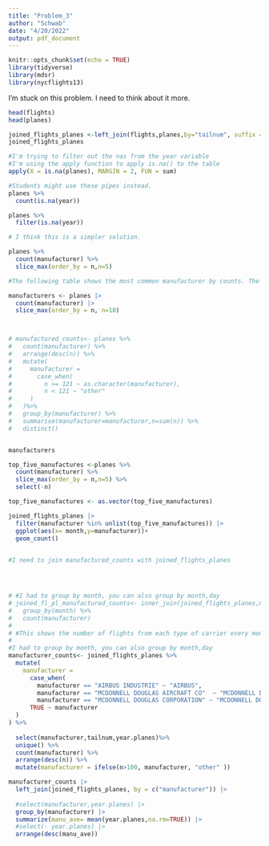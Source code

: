 ```yaml
---
title: "Problem_3"
author: "Schwab"
date: "4/20/2022"
output: pdf_document
---
```


```r
knitr::opts_chunk$set(echo = TRUE)
library(tidyverse)
library(mdsr)
library(nycflights13)

```

I'm stuck on this problem. I need to think about it more. 

```r
head(flights)
head(planes)

joined_flights_planes <-left_join(flights,planes,by="tailnum", suffix = c(".flights",".planes"))
joined_flights_planes
```

```r


#I'm trying to filter out the nas from the year variable
#I'm using the apply function to apply is.na() to the table
apply(X = is.na(planes), MARGIN = 2, FUN = sum)

#Students might use these pipes instead. 
planes %>%
  count(is.na(year))

planes %>%
  filter(is.na(year))

```

```r
# I think this is a simpler solution. 

planes %>%
  count(manufacturer) %>%
  slice_max(order_by = n,n=5)

#The following table shows the most common manufacturer by counts. The case_when() checks to see if the count is larger or smaller than 121 and renames the manufacturer variable appropriately. 

manufacturers <- planes |>
  count(manufacturer) |>
  slice_max(order_by = n, n=10)



# manufactured_counts<- planes %>%
#   count(manufacturer) %>%
#   arrange(desc(n)) %>%
#   mutate(
#     manufacturer = 
#       case_when(
#         n >= 121 ~ as.character(manufacturer),
#         n < 121 ~ "other" 
#     )
#   )%>%
#   group_by(manufacturer) %>%
#   summarise(manufacturer=manufacturer,n=sum(n)) %>%
#   distinct()


manufacturers


```

```r

top_five_manufactures <-planes %>%
  count(manufacturer) %>%
  slice_max(order_by = n,n=5) %>%
  select(-n)

top_five_manufactures <- as.vector(top_five_manufactures)

joined_flights_planes |>
  filter(manufacturer %in% unlist(top_five_manufactures)) |>
  ggplot(aes(x= month,y=manufacturer))+
  geom_count()
  

#I need to join manufactured_counts with joined_flights_planes 




# #I had to group by month, you can also group by month,day 
# joined_fl_pl_manufactured_counts<- inner_join(joined_flights_planes,manufactured_counts,by="manufacturer") %>%
#   group_by(month) %>%
#   count(manufacturer)
# 
# #This shows the number of flights from each type of carrier every month. I think this answers the question. 
# 
#I had to group by month, you can also group by month,day 
manufacturer_counts<- joined_flights_planes %>%
  mutate(
    manufacturer =
      case_when(
        manufacturer == "AIRBUS INDUSTRIE" ~ "AIRBUS",
        manufacturer == "MCDONNELL DOUGLAS AIRCRAFT CO"  ~ "MCDONNELL DOUGLAS",
        manufacturer == "MCDONNELL DOUGLAS CORPORATION" ~ "MCDONNELL DOUGLAS",
      TRUE ~ manufacturer
  )
) %>%
  
  select(manufacturer,tailnum,year.planes)%>%
  unique() %>%
  count(manufacturer) %>%
  arrange(desc(n)) %>%
  mutate(manufacturer = ifelse(n>100, manufacturer, "other" )) 

manufacturer_counts |>
  left_join(joined_flights_planes, by = c("manufacturer")) |>
  
  #select(manufacturer,year.planes) |>
  group_by(manufacturer) |>
  summarize(manu_ave= mean(year.planes,na.rm=TRUE)) |>
  #select(- year.planes) |>
  arrange(desc(manu_ave))


```

```r

```